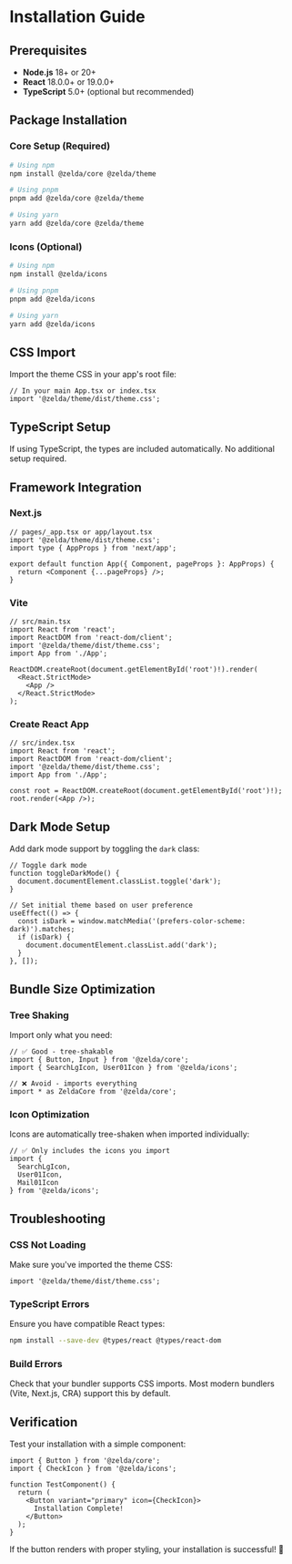 
<Meta title="Getting Started/Installation" />

# Installation Guide

## Prerequisites

- **Node.js** 18+ or 20+
- **React** 18.0.0+ or 19.0.0+
- **TypeScript** 5.0+ (optional but recommended)

## Package Installation

### Core Setup (Required)

```bash
# Using npm
npm install @zelda/core @zelda/theme

# Using pnpm
pnpm add @zelda/core @zelda/theme

# Using yarn
yarn add @zelda/core @zelda/theme
```

### Icons (Optional)

```bash
# Using npm
npm install @zelda/icons

# Using pnpm  
pnpm add @zelda/icons

# Using yarn
yarn add @zelda/icons
```

## CSS Import

Import the theme CSS in your app's root file:

```tsx
// In your main App.tsx or index.tsx
import '@zelda/theme/dist/theme.css';
```

## TypeScript Setup

If using TypeScript, the types are included automatically. No additional setup required.

## Framework Integration

### Next.js

```tsx
// pages/_app.tsx or app/layout.tsx
import '@zelda/theme/dist/theme.css';
import type { AppProps } from 'next/app';

export default function App({ Component, pageProps }: AppProps) {
  return <Component {...pageProps} />;
}
```

### Vite

```tsx
// src/main.tsx
import React from 'react';
import ReactDOM from 'react-dom/client';
import '@zelda/theme/dist/theme.css';
import App from './App';

ReactDOM.createRoot(document.getElementById('root')!).render(
  <React.StrictMode>
    <App />
  </React.StrictMode>
);
```

### Create React App

```tsx
// src/index.tsx
import React from 'react';
import ReactDOM from 'react-dom/client';
import '@zelda/theme/dist/theme.css';
import App from './App';

const root = ReactDOM.createRoot(document.getElementById('root')!);
root.render(<App />);
```

## Dark Mode Setup

Add dark mode support by toggling the `dark` class:

```tsx
// Toggle dark mode
function toggleDarkMode() {
  document.documentElement.classList.toggle('dark');
}

// Set initial theme based on user preference
useEffect(() => {
  const isDark = window.matchMedia('(prefers-color-scheme: dark)').matches;
  if (isDark) {
    document.documentElement.classList.add('dark');
  }
}, []);
```

## Bundle Size Optimization

### Tree Shaking

Import only what you need:

```tsx
// ✅ Good - tree-shakable
import { Button, Input } from '@zelda/core';
import { SearchLgIcon, User01Icon } from '@zelda/icons';

// ❌ Avoid - imports everything
import * as ZeldaCore from '@zelda/core';
```

### Icon Optimization

Icons are automatically tree-shaken when imported individually:

```tsx
// ✅ Only includes the icons you import
import { 
  SearchLgIcon, 
  User01Icon, 
  Mail01Icon 
} from '@zelda/icons';
```

## Troubleshooting

### CSS Not Loading

Make sure you've imported the theme CSS:
```tsx
import '@zelda/theme/dist/theme.css';
```

### TypeScript Errors

Ensure you have compatible React types:
```bash
npm install --save-dev @types/react @types/react-dom
```

### Build Errors

Check that your bundler supports CSS imports. Most modern bundlers (Vite, Next.js, CRA) support this by default.

## Verification

Test your installation with a simple component:

```tsx
import { Button } from '@zelda/core';
import { CheckIcon } from '@zelda/icons';

function TestComponent() {
  return (
    <Button variant="primary" icon={CheckIcon}>
      Installation Complete!
    </Button>
  );
}
```

If the button renders with proper styling, your installation is successful! 🎉
